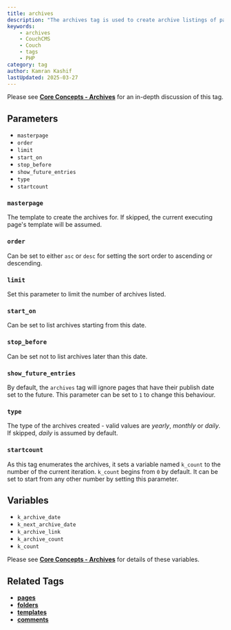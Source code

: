```yaml
---
title: archives
description: "The archives tag is used to create archive listings of pages based on their publish dates."
keywords:
    - archives
    - CouchCMS
    - Couch
    - tags
    - PHP
category: tag
author: Kamran Kashif
lastUpdated: 2025-03-27
---
```


Please see [**Core Concepts - Archives**](../../concepts/archives.html) for an in-depth discussion of this tag.

## Parameters

- `masterpage`
- `order`
- `limit`
- `start_on`
- `stop_before`
- `show_future_entries`
- `type`
- `startcount`

### `masterpage`

The template to create the archives for. If skipped, the current executing page's template will be assumed.

### `order`

Can be set to either `asc` or `desc` for setting the sort order to ascending or descending.

### `limit`

Set this parameter to limit the number of archives listed.

### `start_on`

Can be set to list archives starting from this date.

### `stop_before`

Can be set not to list archives later than this date.

### `show_future_entries`

By default, the `archives` tag will ignore pages that have their publish date set to the future. This parameter can be set to `1` to change this behaviour.

### `type`

The type of the archives created - valid values are _yearly_, _monthly_ or _daily_. If skipped, _daily_ is assumed by default.

### `startcount`

As this tag enumerates the archives, it sets a variable named `k_count` to the number of the current iteration. `k_count` begins from `0` by default. It can be set to start from any other number by setting this parameter.

## Variables

- `k_archive_date`
- `k_next_archive_date`
- `k_archive_link`
- `k_archive_count`
- `k_count`

Please see [**Core Concepts - Archives**](../../concepts/archives.html) for details of these variables.

## Related Tags

- [**pages**](../pages.html)
- [**folders**](../folders.html)
- [**templates**](../templates.html)
- [**comments**](../comments.html)
